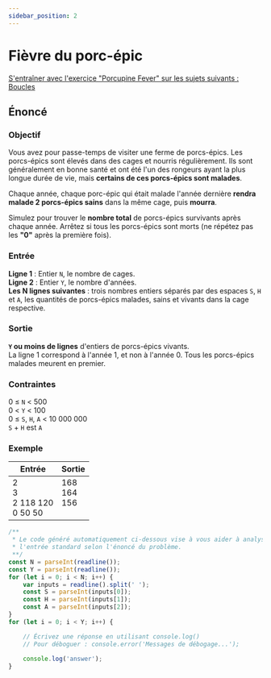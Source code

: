 ```yaml
---
sidebar_position: 2
---
```


# Fièvre du porc-épic

[S'entraîner avec l'exercice "Porcupine Fever" sur les sujets suivants : Boucles](https://www.codingame.com/training/medium/porcupine-fever)

## Énoncé

### Objectif

Vous avez pour passe-temps de visiter une ferme de porcs-épics. Les porcs-épics sont élevés dans des cages et nourris régulièrement. Ils
sont généralement en bonne santé et ont été l'un des rongeurs ayant la plus longue durée de vie, mais **certains de ces porcs-épics sont
malades**.

Chaque année, chaque porc-épic qui était malade l'année dernière **rendra malade 2 porcs-épics sains** dans la même cage, puis **mourra**.

Simulez pour trouver le **nombre total** de porcs-épics survivants après chaque année. Arrêtez si tous les porcs-épics sont morts (ne
répétez pas les **"0"** après la première fois).

### Entrée

**Ligne 1** : Entier `N`, le nombre de cages.<br />
**Ligne 2** : Entier `Y`, le nombre d'années.<br />
**Les N lignes suivantes** : trois nombres entiers séparés par des espaces `S`, `H` et `A`, les quantités de porcs-épics malades, sains et
vivants dans la cage respective.

### Sortie

**`Y` ou moins de lignes** d'entiers de porcs-épics vivants.<br />
La ligne 1 correspond à l'année 1, et non à l'année 0. Tous les porcs-épics malades meurent en premier.

### Contraintes

0 ≤ `N` < 500<br />
0 < `Y` < 100<br />
0 ≤ `S`, `H`, `A` < 10 000 000<br />
`S` + `H` est `A`

### Exemple

| Entrée | Sortie |
|--------|--------|
| 2<br />3<br />2 118 120<br />0 50 50 | 168<br />164<br />156<br /><br />

```javascript
/**
 * Le code généré automatiquement ci-dessous vise à vous aider à analyser
 * l'entrée standard selon l'énoncé du problème.
 **/
const N = parseInt(readline());
const Y = parseInt(readline());
for (let i = 0; i < N; i++) {
    var inputs = readline().split(' ');
    const S = parseInt(inputs[0]);
    const H = parseInt(inputs[1]);
    const A = parseInt(inputs[2]);
}
for (let i = 0; i < Y; i++) {

    // Écrivez une réponse en utilisant console.log()
    // Pour déboguer : console.error('Messages de débogage...');
    
    console.log('answer');
}
```